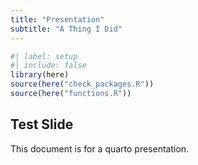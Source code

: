 ```yaml
---
title: "Presentation"
subtitle: "A Thing I Did"
---
```


```r
#| label: setup
#| include: false
library(here)
source(here("check_packages.R"))
source(here("functions.R"))
```

## Test Slide

This document is for a quarto presentation.